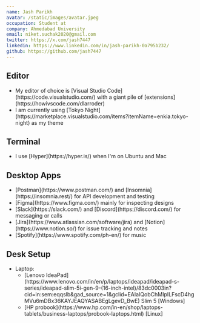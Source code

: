 ```yaml
---
name: Jash Parikh
avatar: /static/images/avatar.jpeg
occupation: Student at
company: Ahmedabad University
email: niket.suchak2020@gmail.com
twitter: https://x.com/jash7447
linkedin: https://www.linkedin.com/in/jash-parikh-0a795b232/
github: https://github.com/jash7447
---
```


## Editor

<ul>
  <li>
    My editor of choice is [Visual Studio Code](https://code.visualstudio.com/) with a giant pile of
    [extensions](https://howivscode.com/dlarroder)
  </li>
  <li>
    I am currently using [Tokyo
    Night](https://marketplace.visualstudio.com/items?itemName=enkia.tokyo-night) as my theme
  </li>
</ul>

## Terminal

<ul>
  <li>I use [Hyper](https://hyper.is/) when I'm on Ubuntu and Mac</li>
</ul>

## Desktop Apps

<ul>
  <li>
    [Postman](https://www.postman.com/) and [Insomnia](https://insomnia.rest/) for API development
    and testing
  </li>
  <li>[Figma](https://www.figma.com/) mainly for inspecting designs</li>
  <li>[Slack](https://slack.com/) and [Discord](https://discord.com/) for messaging or calls</li>
  <li>
    [Jira](https://www.atlassian.com/software/jira) and [Notion](https://www.notion.so/) for issue
    tracking and notes
  </li>
  <li>[Spotify](https://www.spotify.com/ph-en/) for music</li>
</ul>

## Desk Setup

<ul>
  <li>
    Laptop:
    <ul>
      <li>
        [Lenovo IdeaPad](https://www.lenovo.com/in/en/p/laptops/ideapad/ideapad-s-series/ideapad-slim-5i-gen-9-(16-inch-intel)/83dc0003in?cid=in:sem:eqqslb&gad_source=1&gclid=EAIaIQobChMIpILFscD4hgMVu6mDBx36KAYJEAQYASABEgLgevD_BwE) Slim 5 [Windows]
      </li>
      <li>
        [HP probook](https://www.hp.com/in-en/shop/laptops-tablets/business-laptops/probook-laptops.html) [Linux]
      </li>
    </ul>
  </li>
</ul>

